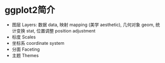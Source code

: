 # ggplot2简介 {#sec-ggplot2intro}

-   图层 Layers: 数据 data, 映射 mapping (美学 aesthetic), 几何对象 geom, 统计变换 stat, 位置调整 position adjustment
-   标度 Scales
-   坐标系 coordinate system
-   分面 Faceting
-   主题 Themes